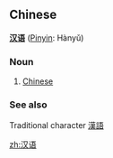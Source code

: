 ==Chinese==
'''[[汉]][[语]]''' ([[Pinyin]]: Hànyǔ)

===Noun===
# [[Chinese]]


===See also===
Traditional character
[[漢語]]

[[zh:汉语]]